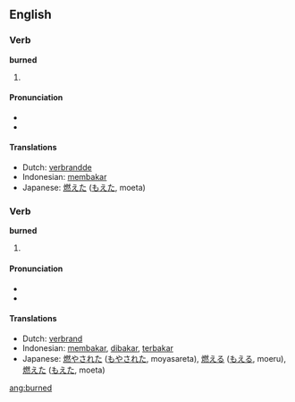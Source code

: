 ==English==

===Verb===
'''burned'''

# {{simple past of|[[burn]]|lang=English}}

====Pronunciation====
*{{SAMPA|/"b3:nd/}}
*{{IPA|/'bʌ:(r)nd/}}

====Translations====
{{trans-top|simple past of to burn}}
*Dutch: [[verbrandde]]
*Indonesian: [[bakar|membakar]]
*Japanese: [[燃えた]] ([[もえた]], moeta)
{{trans-mid}}
{{trans-bottom}}

===Verb===
'''burned'''

# {{past participle of|[[burn]]|lang=English}}

====Pronunciation====
*{{SAMPA|/"b3:nd/}}
*{{IPA|/'bʌ:(r)nd/}}

====Translations====
{{trans-top|past participle of to burn}}
*Dutch: [[verbrand]]
*Indonesian: [[bakar|membakar]], [[bakar|dibakar]], [[bakar|terbakar]]
*Japanese: [[燃やされた]] ([[もやされた]], moyasareta),  [[燃える]] ([[もえる]], moeru),  [[燃えた]] ([[もえた]], moeta)
{{trans-mid}}
{{trans-bottom}}

[[ang:burned]]